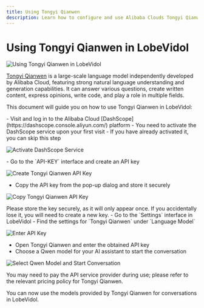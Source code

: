 ```yaml
---
title: Using Tongyi Qianwen
description: Learn how to configure and use Alibaba Clouds Tongyi Qianwen model in LobeVidol, providing powerful natural language understanding and generation capabilities.'
---
```


# Using Tongyi Qianwen in LobeVidol

<img
src="https://oss.vidol.chat/docs/2024/12/83156a545234ce9264a97bb2991cfbbb.png"
alt="Using Tongyi Qianwen in LobeVidol"
/>

[Tongyi Qianwen](https://tongyi.aliyun.com/) is a large-scale language model independently developed by Alibaba Cloud, featuring strong natural language understanding and generation capabilities. It can answer various questions, create written content, express opinions, write code, and play a role in multiple fields.

This document will guide you on how to use Tongyi Qianwen in LobeVidol:

<Steps>
  <Step title="Activate DashScope Model Service">
    - Visit and log in to the Alibaba Cloud [DashScope](https://dashscope.console.aliyun.com/) platform
    - You need to activate the DashScope service upon your first visit
    - If you have already activated it, you can skip this step

<img
  src="https://oss.vidol.chat/assets/297d1f46136e9fe181e980e1f6cb4019.webp"
  alt="Activate DashScope Service"
/>

  </Step>

  <Step title="Obtain DashScope API Key">
    - Go to the `API-KEY` interface and create an API key

<img
  src="https://oss.vidol.chat/assets/2bdda9c970582f6ea4dfe30a66fef60d.webp"
  alt="Create Tongyi Qianwen API Key"
/>

- Copy the API key from the pop-up dialog and store it securely

<img
  src="https://oss.vidol.chat/assets/8b2e4629c9fa2b75d08b00de30490b59.webp"
  alt="Copy Tongyi Qianwen API Key"
/>

<Warning>
  Please store the key securely, as it will only appear once. If you accidentally lose it, you will need to create a new key.
</Warning>

  </Step>

  <Step title="Configure Tongyi Qianwen in LobeVidol">
    - Go to the `Settings` interface in LobeVidol
    - Find the settings for `Tongyi Qianwen` under `Language Model`

<img
  src="https://oss.vidol.chat/assets/ac3a3b2102f961ccc5b4d081a056cde3.webp"
  alt="Enter API Key"
/>

- Open Tongyi Qianwen and enter the obtained API key
- Choose a Qwen model for your AI assistant to start the conversation

<img
  src="https://oss.vidol.chat/assets/16e02355939ef75e9dc361050f2b7d5b.webp"
  alt="Select Qwen Model and Start Conversation"
/>

<Warning>
  You may need to pay the API service provider during use; please refer to the relevant pricing policy for Tongyi Qianwen.
</Warning>

  </Step>
</Steps>

You can now use the models provided by Tongyi Qianwen for conversations in LobeVidol.

